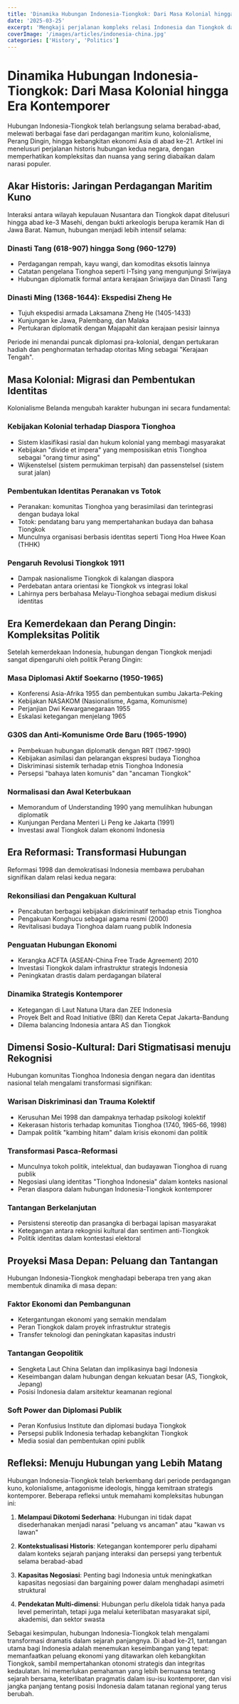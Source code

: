 ```yaml
---
title: 'Dinamika Hubungan Indonesia-Tiongkok: Dari Masa Kolonial hingga Era Kontemporer'
date: '2025-03-25'
excerpt: 'Mengkaji perjalanan kompleks relasi Indonesia dan Tiongkok dari perspektif historis dan geopolitik, serta implikasinya bagi kedua negara di masa depan.'
coverImage: '/images/articles/indonesia-china.jpg'
categories: ['History', 'Politics']
---
```


# Dinamika Hubungan Indonesia-Tiongkok: Dari Masa Kolonial hingga Era Kontemporer

Hubungan Indonesia-Tiongkok telah berlangsung selama berabad-abad, melewati berbagai fase dari perdagangan maritim kuno, kolonialisme, Perang Dingin, hingga kebangkitan ekonomi Asia di abad ke-21. Artikel ini menelusuri perjalanan historis hubungan kedua negara, dengan memperhatikan kompleksitas dan nuansa yang sering diabaikan dalam narasi populer.

## Akar Historis: Jaringan Perdagangan Maritim Kuno

Interaksi antara wilayah kepulauan Nusantara dan Tiongkok dapat ditelusuri hingga abad ke-3 Masehi, dengan bukti arkeologis berupa keramik Han di Jawa Barat. Namun, hubungan menjadi lebih intensif selama:

### Dinasti Tang (618-907) hingga Song (960-1279)

- Perdagangan rempah, kayu wangi, dan komoditas eksotis lainnya
- Catatan pengelana Tionghoa seperti I-Tsing yang mengunjungi Sriwijaya
- Hubungan diplomatik formal antara kerajaan Sriwijaya dan Dinasti Tang

### Dinasti Ming (1368-1644): Ekspedisi Zheng He

- Tujuh ekspedisi armada Laksamana Zheng He (1405-1433)
- Kunjungan ke Jawa, Palembang, dan Malaka
- Pertukaran diplomatik dengan Majapahit dan kerajaan pesisir lainnya

Periode ini menandai puncak diplomasi pra-kolonial, dengan pertukaran hadiah dan penghormatan terhadap otoritas Ming sebagai "Kerajaan Tengah".

## Masa Kolonial: Migrasi dan Pembentukan Identitas

Kolonialisme Belanda mengubah karakter hubungan ini secara fundamental:

### Kebijakan Kolonial terhadap Diaspora Tionghoa

- Sistem klasifikasi rasial dan hukum kolonial yang membagi masyarakat
- Kebijakan "divide et impera" yang memposisikan etnis Tionghoa sebagai "orang timur asing"
- Wijkenstelsel (sistem permukiman terpisah) dan passenstelsel (sistem surat jalan)

### Pembentukan Identitas Peranakan vs Totok

- Peranakan: komunitas Tionghoa yang berasimilasi dan terintegrasi dengan budaya lokal
- Totok: pendatang baru yang mempertahankan budaya dan bahasa Tiongkok
- Munculnya organisasi berbasis identitas seperti Tiong Hoa Hwee Koan (THHK)

### Pengaruh Revolusi Tiongkok 1911

- Dampak nasionalisme Tiongkok di kalangan diaspora
- Perdebatan antara orientasi ke Tiongkok vs integrasi lokal
- Lahirnya pers berbahasa Melayu-Tionghoa sebagai medium diskusi identitas

## Era Kemerdekaan dan Perang Dingin: Kompleksitas Politik

Setelah kemerdekaan Indonesia, hubungan dengan Tiongkok menjadi sangat dipengaruhi oleh politik Perang Dingin:

### Masa Diplomasi Aktif Soekarno (1950-1965)

- Konferensi Asia-Afrika 1955 dan pembentukan sumbu Jakarta-Peking
- Kebijakan NASAKOM (Nasionalisme, Agama, Komunisme)
- Perjanjian Dwi Kewarganegaraan 1955
- Eskalasi ketegangan menjelang 1965

### G30S dan Anti-Komunisme Orde Baru (1965-1990)

- Pembekuan hubungan diplomatik dengan RRT (1967-1990)
- Kebijakan asimilasi dan pelarangan ekspresi budaya Tionghoa
- Diskriminasi sistemik terhadap etnis Tionghoa Indonesia
- Persepsi "bahaya laten komunis" dan "ancaman Tiongkok"

### Normalisasi dan Awal Keterbukaan

- Memorandum of Understanding 1990 yang memulihkan hubungan diplomatik
- Kunjungan Perdana Menteri Li Peng ke Jakarta (1991)
- Investasi awal Tiongkok dalam ekonomi Indonesia

## Era Reformasi: Transformasi Hubungan

Reformasi 1998 dan demokratisasi Indonesia membawa perubahan signifikan dalam relasi kedua negara:

### Rekonsiliasi dan Pengakuan Kultural

- Pencabutan berbagai kebijakan diskriminatif terhadap etnis Tionghoa
- Pengakuan Konghucu sebagai agama resmi (2000)
- Revitalisasi budaya Tionghoa dalam ruang publik Indonesia

### Penguatan Hubungan Ekonomi

- Kerangka ACFTA (ASEAN-China Free Trade Agreement) 2010
- Investasi Tiongkok dalam infrastruktur strategis Indonesia
- Peningkatan drastis dalam perdagangan bilateral

### Dinamika Strategis Kontemporer

- Ketegangan di Laut Natuna Utara dan ZEE Indonesia
- Proyek Belt and Road Initiative (BRI) dan Kereta Cepat Jakarta-Bandung
- Dilema balancing Indonesia antara AS dan Tiongkok

## Dimensi Sosio-Kultural: Dari Stigmatisasi menuju Rekognisi

Hubungan komunitas Tionghoa Indonesia dengan negara dan identitas nasional telah mengalami transformasi signifikan:

### Warisan Diskriminasi dan Trauma Kolektif

- Kerusuhan Mei 1998 dan dampaknya terhadap psikologi kolektif
- Kekerasan historis terhadap komunitas Tionghoa (1740, 1965-66, 1998)
- Dampak politik "kambing hitam" dalam krisis ekonomi dan politik

### Transformasi Pasca-Reformasi

- Munculnya tokoh politik, intelektual, dan budayawan Tionghoa di ruang publik
- Negosiasi ulang identitas "Tionghoa Indonesia" dalam konteks nasional
- Peran diaspora dalam hubungan Indonesia-Tiongkok kontemporer

### Tantangan Berkelanjutan

- Persistensi stereotip dan prasangka di berbagai lapisan masyarakat
- Ketegangan antara rekognisi kultural dan sentimen anti-Tiongkok
- Politik identitas dalam kontestasi elektoral

## Proyeksi Masa Depan: Peluang dan Tantangan

Hubungan Indonesia-Tiongkok menghadapi beberapa tren yang akan membentuk dinamika di masa depan:

### Faktor Ekonomi dan Pembangunan

- Ketergantungan ekonomi yang semakin mendalam 
- Peran Tiongkok dalam proyek infrastruktur strategis
- Transfer teknologi dan peningkatan kapasitas industri

### Tantangan Geopolitik

- Sengketa Laut China Selatan dan implikasinya bagi Indonesia
- Keseimbangan dalam hubungan dengan kekuatan besar (AS, Tiongkok, Jepang)
- Posisi Indonesia dalam arsitektur keamanan regional

### Soft Power dan Diplomasi Publik

- Peran Konfusius Institute dan diplomasi budaya Tiongkok
- Persepsi publik Indonesia terhadap kebangkitan Tiongkok
- Media sosial dan pembentukan opini publik

## Refleksi: Menuju Hubungan yang Lebih Matang

Hubungan Indonesia-Tiongkok telah berkembang dari periode perdagangan kuno, kolonialisme, antagonisme ideologis, hingga kemitraan strategis kontemporer. Beberapa refleksi untuk memahami kompleksitas hubungan ini:

1. **Melampaui Dikotomi Sederhana**: Hubungan ini tidak dapat disederhanakan menjadi narasi "peluang vs ancaman" atau "kawan vs lawan"

2. **Kontekstualisasi Historis**: Ketegangan kontemporer perlu dipahami dalam konteks sejarah panjang interaksi dan persepsi yang terbentuk selama berabad-abad

3. **Kapasitas Negosiasi**: Penting bagi Indonesia untuk meningkatkan kapasitas negosiasi dan bargaining power dalam menghadapi asimetri struktural

4. **Pendekatan Multi-dimensi**: Hubungan perlu dikelola tidak hanya pada level pemerintah, tetapi juga melalui keterlibatan masyarakat sipil, akademisi, dan sektor swasta

Sebagai kesimpulan, hubungan Indonesia-Tiongkok telah mengalami transformasi dramatis dalam sejarah panjangnya. Di abad ke-21, tantangan utama bagi Indonesia adalah menemukan keseimbangan yang tepat: memanfaatkan peluang ekonomi yang ditawarkan oleh kebangkitan Tiongkok, sambil mempertahankan otonomi strategis dan integritas kedaulatan. Ini memerlukan pemahaman yang lebih bernuansa tentang sejarah bersama, keterlibatan pragmatis dalam isu-isu kontemporer, dan visi jangka panjang tentang posisi Indonesia dalam tatanan regional yang terus berubah.
